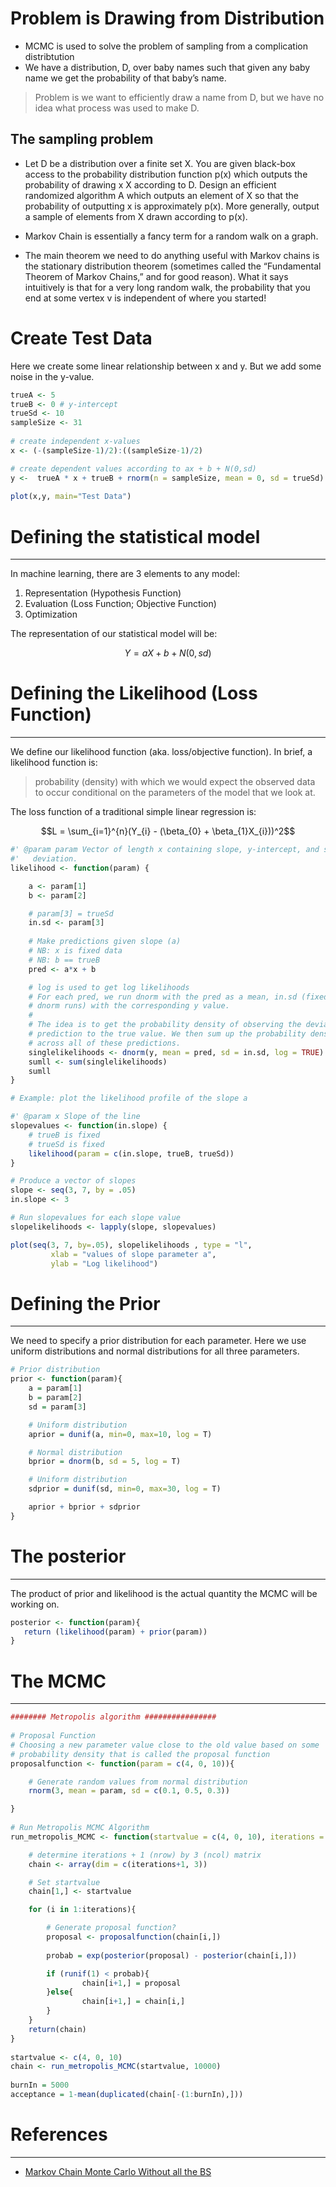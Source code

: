 
# Problem is Drawing from Distribution

* MCMC is used to solve the problem of sampling from a complication distribtution
* We have a distribution, D, over baby names such that given any baby name we get the probability of that baby's name.

> Problem is we want to efficiently draw a name from D, but we have no idea what process was used to make D.

## The sampling problem

* Let D be a distribution over a finite set X. You are given black-box access to the probability distribution function p(x) which outputs the probability of drawing x \in X according to D. Design an efficient randomized algorithm A which outputs an element of X so that the probability of outputting x is approximately p(x). More generally, output a sample of elements from X drawn according to p(x).

* Markov Chain is essentially a fancy term for a random walk on a graph.
* The main theorem we need to do anything useful with Markov chains is the stationary distribution theorem (sometimes called the “Fundamental Theorem of Markov Chains,” and for good reason). What it says intuitively is that for a very long random walk, the probability that you end at some vertex v is independent of where you started! 





# Create Test Data

Here we create some linear relationship between x and y. But we add some noise in the y-value.

```r
trueA <- 5
trueB <- 0 # y-intercept
trueSd <- 10
sampleSize <- 31
 
# create independent x-values 
x <- (-(sampleSize-1)/2):((sampleSize-1)/2)

# create dependent values according to ax + b + N(0,sd)
y <-  trueA * x + trueB + rnorm(n = sampleSize, mean = 0, sd = trueSd)
 
plot(x,y, main="Test Data")
```

# Defining the statistical model
***

In machine learning, there are 3 elements to any model:

1. Representation (Hypothesis Function)
2. Evaluation (Loss Function; Objective Function)
3. Optimization

The representation of our statistical model will be:

$$Y = aX + b + N(0, sd)$$

# Defining the Likelihood (Loss Function)
***

We define our likelihood function (aka. loss/objective function). In brief, a likelihood function is:

> probability (density) with which we would expect the observed data to occur conditional on the parameters of the model that we look at. 

The loss function of a traditional simple linear regression is:

$$L = \sum_{i=1}^{n}(Y_{i} - (\beta_{0} + \beta_{1}X_{i}))^2$$

```r
#' @param param Vector of length x containing slope, y-intercept, and standard
#'   deviation.
likelihood <- function(param) {

	a <- param[1]
	b <- param[2]

	# param[3] = trueSd
	in.sd <- param[3]
		
	# Make predictions given slope (a)
	# NB: x is fixed data
	# NB: b == trueB
	pred <- a*x + b

	# log is used to get log likelihoods
	# For each pred, we run dnorm with the pred as a mean, in.sd (fixed across
	# dnorm runs) with the corresponding y value. 
	#
	# The idea is to get the probability density of observing the deviation of
	# prediction to the true value. We then sum up the probability density values
	# across all of these predictions.
	singlelikelihoods <- dnorm(y, mean = pred, sd = in.sd, log = TRUE)
	sumll <- sum(singlelikelihoods)
	sumll
}

# Example: plot the likelihood profile of the slope a

#' @param x Slope of the line
slopevalues <- function(in.slope) {
	# trueB is fixed
	# trueSd is fixed
	likelihood(param = c(in.slope, trueB, trueSd))
}

# Produce a vector of slopes
slope <- seq(3, 7, by = .05)
in.slope <- 3

# Run slopevalues for each slope value
slopelikelihoods <- lapply(slope, slopevalues)

plot(seq(3, 7, by=.05), slopelikelihoods , type = "l", 
		 xlab = "values of slope parameter a", 
		 ylab = "Log likelihood")
```

# Defining the Prior
***

We need to specify a prior distribution for each parameter. Here we use uniform distributions and normal distributions for all three parameters.

```r
# Prior distribution
prior <- function(param){
	a = param[1]
	b = param[2]
	sd = param[3]

	# Uniform distribution
	aprior = dunif(a, min=0, max=10, log = T)

	# Normal distribution
	bprior = dnorm(b, sd = 5, log = T)

	# Uniform distribution
	sdprior = dunif(sd, min=0, max=30, log = T)

	aprior + bprior + sdprior
}
```

# The posterior
***

The product of prior and likelihood is the actual quantity the MCMC will be working on.

```r
posterior <- function(param){
   return (likelihood(param) + prior(param))
}
```

# The MCMC
***

```r
######## Metropolis algorithm ################
 
# Proposal Function
# Choosing a new parameter value close to the old value based on some 
# probability density that is called the proposal function
proposalfunction <- function(param = c(4, 0, 10)){

	# Generate random values from normal distribution
	rnorm(3, mean = param, sd = c(0.1, 0.5, 0.3))

}
 
# Run Metropolis MCMC Algorithm
run_metropolis_MCMC <- function(startvalue = c(4, 0, 10), iterations = 10000){

	# determine iterations + 1 (nrow) by 3 (ncol) matrix 
	chain <- array(dim = c(iterations+1, 3))

	# Set startvalue	
	chain[1,] <- startvalue

	for (i in 1:iterations){

		# Generate proposal function?
		proposal <- proposalfunction(chain[i,])
			
		probab = exp(posterior(proposal) - posterior(chain[i,]))

		if (runif(1) < probab){
				chain[i+1,] = proposal
		}else{
				chain[i+1,] = chain[i,]
		}
	}
	return(chain)
}
 
startvalue <- c(4, 0, 10)
chain <- run_metropolis_MCMC(startvalue, 10000)
 
burnIn = 5000
acceptance = 1-mean(duplicated(chain[-(1:burnIn),]))
```
>

# References
***

* [Markov Chain Monte Carlo Without all the BS](http://jeremykun.com/2015/04/06/markov-chain-monte-carlo-without-all-the-bullshit/)

